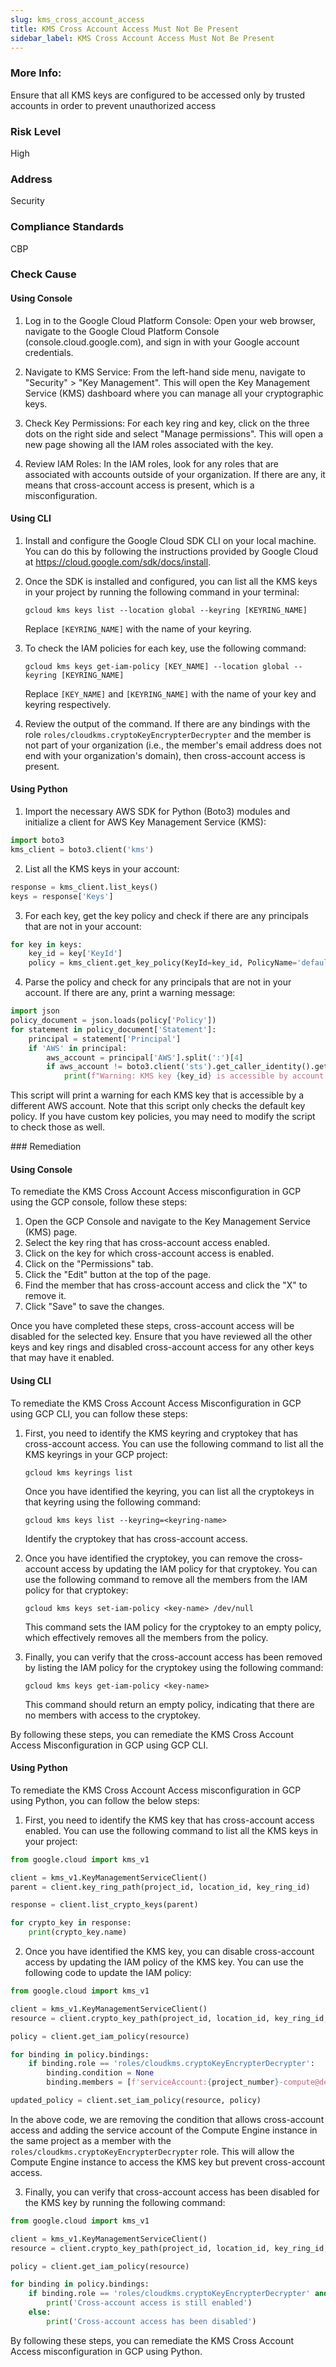 ```yaml
---
slug: kms_cross_account_access
title: KMS Cross Account Access Must Not Be Present
sidebar_label: KMS Cross Account Access Must Not Be Present
---
```


### More Info:

Ensure that all KMS keys are configured to be accessed only by trusted accounts in order to prevent unauthorized access

### Risk Level

High

### Address

Security

### Compliance Standards

CBP


<Tabs><Tab title='Cause'>
### Check Cause

#### Using Console

1. Log in to the Google Cloud Platform Console: Open your web browser, navigate to the Google Cloud Platform Console (console.cloud.google.com), and sign in with your Google account credentials.

2. Navigate to KMS Service: From the left-hand side menu, navigate to "Security" > "Key Management". This will open the Key Management Service (KMS) dashboard where you can manage all your cryptographic keys.

3. Check Key Permissions: For each key ring and key, click on the three dots on the right side and select "Manage permissions". This will open a new page showing all the IAM roles associated with the key.

4. Review IAM Roles: In the IAM roles, look for any roles that are associated with accounts outside of your organization. If there are any, it means that cross-account access is present, which is a misconfiguration.

#### Using CLI

1. Install and configure the Google Cloud SDK CLI on your local machine. You can do this by following the instructions provided by Google Cloud at https://cloud.google.com/sdk/docs/install.

2. Once the SDK is installed and configured, you can list all the KMS keys in your project by running the following command in your terminal:

   ```
   gcloud kms keys list --location global --keyring [KEYRING_NAME]
   ```
   Replace `[KEYRING_NAME]` with the name of your keyring.

3. To check the IAM policies for each key, use the following command:

   ```
   gcloud kms keys get-iam-policy [KEY_NAME] --location global --keyring [KEYRING_NAME]
   ```
   Replace `[KEY_NAME]` and `[KEYRING_NAME]` with the name of your key and keyring respectively.

4. Review the output of the command. If there are any bindings with the role `roles/cloudkms.cryptoKeyEncrypterDecrypter` and the member is not part of your organization (i.e., the member's email address does not end with your organization's domain), then cross-account access is present.

#### Using Python

1. Import the necessary AWS SDK for Python (Boto3) modules and initialize a client for AWS Key Management Service (KMS):

```python
import boto3
kms_client = boto3.client('kms')
```

2. List all the KMS keys in your account:

```python
response = kms_client.list_keys()
keys = response['Keys']
```

3. For each key, get the key policy and check if there are any principals that are not in your account:

```python
for key in keys:
    key_id = key['KeyId']
    policy = kms_client.get_key_policy(KeyId=key_id, PolicyName='default')
```

4. Parse the policy and check for any principals that are not in your account. If there are any, print a warning message:

```python
import json
policy_document = json.loads(policy['Policy'])
for statement in policy_document['Statement']:
    principal = statement['Principal']
    if 'AWS' in principal:
        aws_account = principal['AWS'].split(':')[4]
        if aws_account != boto3.client('sts').get_caller_identity().get('Account'):
            print(f"Warning: KMS key {key_id} is accessible by account {aws_account}")
```

This script will print a warning for each KMS key that is accessible by a different AWS account. Note that this script only checks the default key policy. If you have custom key policies, you may need to modify the script to check those as well.

</Tab>


<Tab title='Remediation'>
### Remediation

#### Using Console

To remediate the KMS Cross Account Access misconfiguration in GCP using the GCP console, follow these steps:

1. Open the GCP Console and navigate to the Key Management Service (KMS) page.
2. Select the key ring that has cross-account access enabled.
3. Click on the key for which cross-account access is enabled.
4. Click on the "Permissions" tab.
5. Click the "Edit" button at the top of the page.
6. Find the member that has cross-account access and click the "X" to remove it.
7. Click "Save" to save the changes.

Once you have completed these steps, cross-account access will be disabled for the selected key. Ensure that you have reviewed all the other keys and key rings and disabled cross-account access for any other keys that may have it enabled.

#### Using CLI

To remediate the KMS Cross Account Access Misconfiguration in GCP using GCP CLI, you can follow these steps:

1. First, you need to identify the KMS keyring and cryptokey that has cross-account access. You can use the following command to list all the KMS keyrings in your GCP project:

   ```
   gcloud kms keyrings list
   ```

   Once you have identified the keyring, you can list all the cryptokeys in that keyring using the following command:

   ```
   gcloud kms keys list --keyring=<keyring-name>
   ```

   Identify the cryptokey that has cross-account access.

2. Once you have identified the cryptokey, you can remove the cross-account access by updating the IAM policy for that cryptokey. You can use the following command to remove all the members from the IAM policy for that cryptokey:

   ```
   gcloud kms keys set-iam-policy <key-name> /dev/null
   ```

   This command sets the IAM policy for the cryptokey to an empty policy, which effectively removes all the members from the policy.

3. Finally, you can verify that the cross-account access has been removed by listing the IAM policy for the cryptokey using the following command:

   ```
   gcloud kms keys get-iam-policy <key-name>
   ```

   This command should return an empty policy, indicating that there are no members with access to the cryptokey.

By following these steps, you can remediate the KMS Cross Account Access Misconfiguration in GCP using GCP CLI.

#### Using Python

To remediate the KMS Cross Account Access misconfiguration in GCP using Python, you can follow the below steps:

1. First, you need to identify the KMS key that has cross-account access enabled. You can use the following command to list all the KMS keys in your project:

```python
from google.cloud import kms_v1

client = kms_v1.KeyManagementServiceClient()
parent = client.key_ring_path(project_id, location_id, key_ring_id)

response = client.list_crypto_keys(parent)

for crypto_key in response:
    print(crypto_key.name)
```

2. Once you have identified the KMS key, you can disable cross-account access by updating the IAM policy of the KMS key. You can use the following code to update the IAM policy:

```python
from google.cloud import kms_v1

client = kms_v1.KeyManagementServiceClient()
resource = client.crypto_key_path(project_id, location_id, key_ring_id, crypto_key_id)

policy = client.get_iam_policy(resource)

for binding in policy.bindings:
    if binding.role == 'roles/cloudkms.cryptoKeyEncrypterDecrypter':
        binding.condition = None
        binding.members = [f'serviceAccount:{project_number}-compute@developer.gserviceaccount.com']

updated_policy = client.set_iam_policy(resource, policy)
```

In the above code, we are removing the condition that allows cross-account access and adding the service account of the Compute Engine instance in the same project as a member with the `roles/cloudkms.cryptoKeyEncrypterDecrypter` role. This will allow the Compute Engine instance to access the KMS key but prevent cross-account access.

3. Finally, you can verify that cross-account access has been disabled for the KMS key by running the following command:

```python
from google.cloud import kms_v1

client = kms_v1.KeyManagementServiceClient()
resource = client.crypto_key_path(project_id, location_id, key_ring_id, crypto_key_id)

policy = client.get_iam_policy(resource)

for binding in policy.bindings:
    if binding.role == 'roles/cloudkms.cryptoKeyEncrypterDecrypter' and binding.condition:
        print('Cross-account access is still enabled')
    else:
        print('Cross-account access has been disabled')
```

By following these steps, you can remediate the KMS Cross Account Access misconfiguration in GCP using Python.




</Tab>
</Tabs>